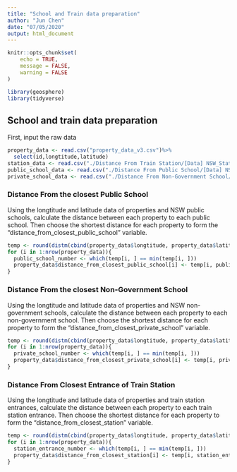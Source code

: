 ---
title: "School and Train data preparation"
author: "Jun Chen"
date: "07/05/2020"
output: html_document
---

```{r setup, include=FALSE}
knitr::opts_chunk$set(
	echo = TRUE,
	message = FALSE,
	warning = FALSE
)
```


```{r, echo=FALSE}
library(geosphere)
library(tidyverse)
```

## School and train data preparation

First, input the raw data

```{r}
property_data <- read.csv("property_data_v3.csv")%>%
  select(id,longtitude,latitude)
station_data <- read.csv("./Distance From Train Station/[Data] NSW_Station_Entrances_Locations_2020.csv")
public_school_data <- read.csv("./Distance From Public School/[Data] NSW_public_schools_2016.csv")
private_school_data <- read.csv("./Distance From Non-Government School/[Data] NSW_non_government_school_2017.csv")
```


### Distance From the closest Public School

Using the longtitude and latitude data of properties and NSW public schools, calculate the distance between each property to each public school. Then choose the shortest distance for each property to form the "distance_from_closest_public_school" variable.

```{r}
temp <- round(distm(cbind(property_data$longtitude, property_data$latitude), cbind(public_school_data$Longitude, public_school_data$Latitude), fun = distGeo))/1000
for (i in 1:nrow(property_data)){
  public_school_number <- which(temp[i, ] == min(temp[i, ]))
  property_data$distance_from_closest_public_school[i] <- temp[i, public_school_number]
}
```


### Distance From the closest Non-Government School

Using the longtitude and latitude data of properties and NSW non-government schools, calculate the distance between each property to each non-government school. Then choose the shortest distance for each property to form the "distance_from_closest_private_school" variable.

```{r}
temp <- round(distm(cbind(property_data$longtitude, property_data$latitude), cbind(private_school_data$longtitude, private_school_data$latitude), fun = distGeo))/1000
for (i in 1:nrow(property_data)){
  private_school_number <- which(temp[i, ] == min(temp[i, ]))
  property_data$distance_from_closest_private_school[i] <- temp[i, private_school_number]
}
```

### Distance From Closest Entrance of Train Station


Using the longtitude and latitude data of properties and train station entrances, calculate the distance between each property to each train station entrance. Then choose the shortest distance for each property to form the "distance_from_closest_station" variable.

```{r}
temp <- round(distm(cbind(property_data$longtitude, property_data$latitude), cbind(station_data$LONG, station_data$LAT), fun = distGeo))/1000
for (i in 1:nrow(property_data)){
  station_entrance_number <- which(temp[i, ] == min(temp[i, ]))
  property_data$distance_from_closest_station[i] <- temp[i, station_entrance_number]
}
```
